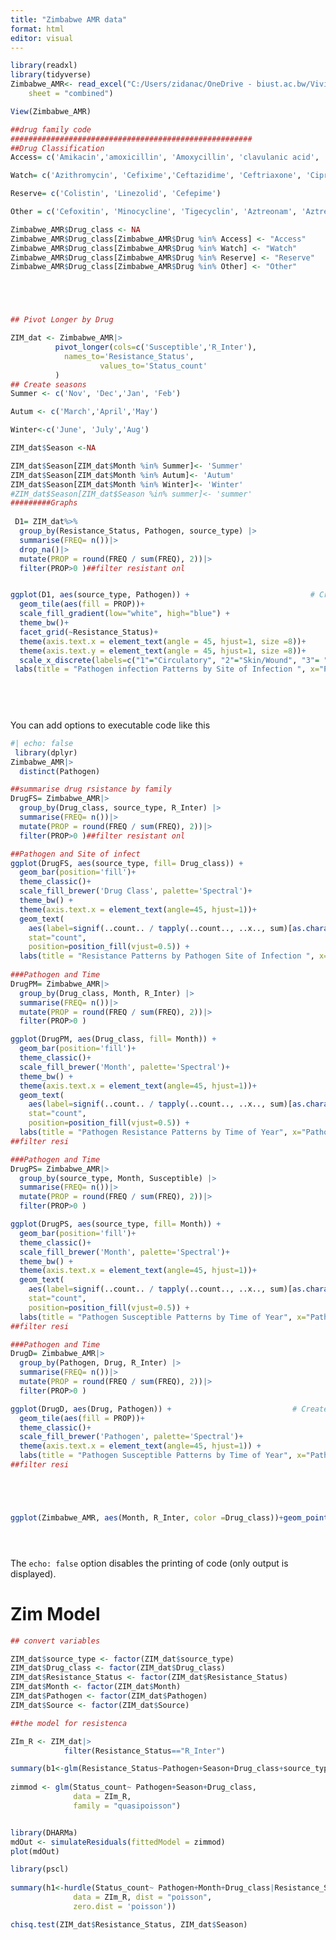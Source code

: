 ---
title: "Zimbabwe AMR data"
format: html
editor: visual
---

```{r}
library(readxl)
library(tidyverse)
Zimbabwe_AMR<- read_excel("C:/Users/zidanac/OneDrive - biust.ac.bw/Vivili_data_challenge/Zimbabwe_data_combined.xlsx", 
    sheet = "combined")

View(Zimbabwe_AMR)

##drug family code
######################################################
##Drug Classification
Access= c('Amikacin','amoxicillin', 'Amoxycillin', 'clavulanic acid', 'Ampicillin', 'Penicillin', 'Clindamycin', 'Gentamicin','Metronidazole',  'Sulfamethoxazole', 'Trimethoprim', 'Trimethoprim/sulphamethoxazole', 'Erythromycin','Cefazolin','Cefotaxime', 'Nitrofurantoin'  )

Watch= c('Azithromycin', 'Cefixime','Ceftazidime', 'Ceftriaxone', 'Ciprofloxacin', 'Clarithromycin','Meropenem', 'Piperacillin','Tazobactam', 'Vancomycin',  'Imipenem', 'Levofloxacin', 'Moxifloxacin', 'Ertapenem', 'Cefuroxime', 'Norfloxacin', 'Nalidixic acid', 'Chloramphenicol')

Reserve= c('Colistin', 'Linezolid', 'Cefepime')

Other = c('Cefoxitin', 'Minocycline', 'Tigecyclin', 'Aztreonam', 'Aztreonam_avibactam', 'Ceftaroline', 'Ceftaroline_avibactam', 'Daptomycin', 'Doripenem', 'Gatifloxacin', 'Oxacillin', 'Quinupristin_dalfopristin', 'Sulbactam', 'Teicoplanin', 'Tetracycline', 'Ceftolozane_tazobactam')

Zimbabwe_AMR$Drug_class <- NA
Zimbabwe_AMR$Drug_class[Zimbabwe_AMR$Drug %in% Access] <- "Access"
Zimbabwe_AMR$Drug_class[Zimbabwe_AMR$Drug %in% Watch] <- "Watch"
Zimbabwe_AMR$Drug_class[Zimbabwe_AMR$Drug %in% Reserve] <- "Reserve"
Zimbabwe_AMR$Drug_class[Zimbabwe_AMR$Drug %in% Other] <- "Other"





## Pivot Longer by Drug

ZIM_dat <- Zimbabwe_AMR|>
          pivot_longer(cols=c('Susceptible','R_Inter'),
            names_to='Resistance_Status',
                    values_to='Status_count'           
          )   
## Create seasons
Summer <- c('Nov', 'Dec','Jan', 'Feb')

Autum <- c('March','April','May')

Winter<-c('June', 'July','Aug')

ZIM_dat$Season <-NA

ZIM_dat$Season[ZIM_dat$Month %in% Summer]<- 'Summer'
ZIM_dat$Season[ZIM_dat$Month %in% Autum]<- 'Autum'
ZIM_dat$Season[ZIM_dat$Month %in% Winter]<- 'Winter'
#ZIM_dat$Season[ZIM_dat$Season %in% summer]<- 'summer'
#########Graphs                      
                       
 D1= ZIM_dat%>%
  group_by(Resistance_Status, Pathogen, source_type) |>
  summarise(FREQ= n())|>
  drop_na()|>
  mutate(PROP = round(FREQ / sum(FREQ), 2))|>
  filter(PROP>0 )##filter resistant onl


ggplot(D1, aes(source_type, Pathogen)) +                           # Create heatmap with ggplot2
  geom_tile(aes(fill = PROP))+
  scale_fill_gradient(low="white", high="blue") +
  theme_bw()+
  facet_grid(~Resistance_Status)+
  theme(axis.text.x = element_text(angle = 45, hjust=1, size =8))+
  theme(axis.text.y = element_text(angle = 45, hjust=1, size =8))+
  scale_x_discrete(labels=c("1"="Circulatory", "2"="Skin/Wound", "3"= "Respiratory", "4"= "Genitourinary", "5"="Gastrointestinal", "6" ="Central Nervous", "7"= "Other"))+
 labs(title = "Pathogen infection Patterns by Site of Infection ", x="Pathogen Family", y= "Source of Infection", color= "Proportion")

                      
                       
                       
```

You can add options to executable code like this

```{r}
#| echo: false
 library(dplyr)
Zimbabwe_AMR|>
  distinct(Pathogen)

##summarise drug rsistance by family
DrugFS= Zimbabwe_AMR|>
  group_by(Drug_class, source_type, R_Inter) |>
  summarise(FREQ= n())|>
  mutate(PROP = round(FREQ / sum(FREQ), 2))|>
  filter(PROP>0 )##filter resistant onl

##Pathogen and Site of infect
ggplot(DrugFS, aes(source_type, fill= Drug_class)) +                           # Create heatmap with ggplot2
  geom_bar(position='fill')+
  theme_classic()+
  scale_fill_brewer('Drug Class', palette='Spectral')+
  theme_bw() + 
  theme(axis.text.x = element_text(angle=45, hjust=1))+
  geom_text(
    aes(label=signif(..count.. / tapply(..count.., ..x.., sum)[as.character(..x..)], digits=1)),
    stat="count",
    position=position_fill(vjust=0.5)) +
  labs(title = "Resistance Patterns by Pathogen Site of Infection ", x="Site of Infection",  y= "Proportion")
  
###Pathogen and Time
DrugPM= Zimbabwe_AMR|>
  group_by(Drug_class, Month, R_Inter) |>
  summarise(FREQ= n())|>
  mutate(PROP = round(FREQ / sum(FREQ), 2))|>
  filter(PROP>0 )

ggplot(DrugPM, aes(Drug_class, fill= Month)) +                           # Create heatmap with ggplot2
  geom_bar(position='fill')+
  theme_classic()+
  scale_fill_brewer('Month', palette='Spectral')+
  theme_bw() + 
  theme(axis.text.x = element_text(angle=45, hjust=1))+
  geom_text(
    aes(label=signif(..count.. / tapply(..count.., ..x.., sum)[as.character(..x..)], digits=1)),
    stat="count",
    position=position_fill(vjust=0.5)) +
  labs(title = "Pathogen Resistance Patterns by Time of Year", x="Pathogen",  y= "Proportion")
##filter resi

###Pathogen and Time
DrugPS= Zimbabwe_AMR|>
  group_by(source_type, Month, Susceptible) |>
  summarise(FREQ= n())|>
  mutate(PROP = round(FREQ / sum(FREQ), 2))|>
  filter(PROP>0 )

ggplot(DrugPS, aes(source_type, fill= Month)) +                           # Create heatmap with ggplot2
  geom_bar(position='fill')+
  theme_classic()+
  scale_fill_brewer('Month', palette='Spectral')+
  theme_bw() + 
  theme(axis.text.x = element_text(angle=45, hjust=1))+
  geom_text(
    aes(label=signif(..count.. / tapply(..count.., ..x.., sum)[as.character(..x..)], digits=1)),
    stat="count",
    position=position_fill(vjust=0.5)) +
  labs(title = "Pathogen Susceptible Patterns by Time of Year", x="Pathogen",  y= "Proportion")
##filter resi

###Pathogen and Time
DrugD= Zimbabwe_AMR|>
  group_by(Pathogen, Drug, R_Inter) |>
  summarise(FREQ= n())|>
  mutate(PROP = round(FREQ / sum(FREQ), 2))|>
  filter(PROP>0 )

ggplot(DrugD, aes(Drug, Pathogen)) +                           # Create heatmap with ggplot2
  geom_tile(aes(fill = PROP))+
  theme_classic()+
  scale_fill_brewer('Pathogen', palette='Spectral')+
  theme(axis.text.x = element_text(angle=45, hjust=1)) +
  labs(title = "Pathogen Susceptible Patterns by Time of Year", x="Pathogen",  y= "Proportion")
##filter resi





ggplot(Zimbabwe_AMR, aes(Month, R_Inter, color =Drug_class))+geom_point()





```

The `echo: false` option disables the printing of code (only output is displayed).

# Zim Model

```{r}
## convert variables 

ZIM_dat$source_type <- factor(ZIM_dat$source_type)
ZIM_dat$Drug_class <- factor(ZIM_dat$Drug_class)
ZIM_dat$Resistance_Status <- factor(ZIM_dat$Resistance_Status)
ZIM_dat$Month <- factor(ZIM_dat$Month)
ZIM_dat$Pathogen <- factor(ZIM_dat$Pathogen)
ZIM_dat$Source <- factor(ZIM_dat$Source)

##the model for resistenca

ZIm_R <- ZIM_dat|>
            filter(Resistance_Status=="R_Inter")

summary(b1<-glm(Resistance_Status~Pathogen+Season+Drug_class+source_type, data = ZIM_dat, family = binomial))
            
zimmod <- glm(Status_count~ Pathogen+Season+Drug_class, 
              data = ZIm_R,
              family = "quasipoisson")


library(DHARMa)
mdOut <- simulateResiduals(fittedModel = zimmod)
plot(mdOut)

library(pscl)
 
summary(h1<-hurdle(Status_count~ Pathogen+Month+Drug_class|Resistance_Status, 
              data = ZIm_R, dist = "poisson",
              zero.dist = 'poisson'))

chisq.test(ZIM_dat$Resistance_Status, ZIM_dat$Season)


```
